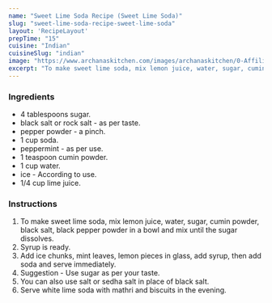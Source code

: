 ---
name: "Sweet Lime Soda Recipe (Sweet Lime Soda)"
slug: "sweet-lime-soda-recipe-sweet-lime-soda"
layout: 'RecipeLayout'
prepTime: "15"
cuisine: "Indian"
cuisineSlug: "indian"
image: "https://www.archanaskitchen.com/images/archanaskitchen/0-Affiliate-Articles/sweet_ime_soda.jpg"
excerpt: "To make sweet lime soda, mix lemon juice, water, sugar, cumin powder, black salt, black pepper powder in a bowl and mix until the sugar dissolves"
---

### Ingredients

- 4 tablespoons sugar.
-  black salt or rock salt - as per taste.
-  pepper powder - a pinch.
-  1 cup soda.
-  peppermint - as per use.
-  1 teaspoon cumin powder.
-  1 cup water.
-  ice - According to use.
-  1/4 cup lime juice.

### Instructions

1. To make sweet lime soda, mix lemon juice, water, sugar, cumin powder, black salt, black pepper powder in a bowl and mix until the sugar dissolves.
1. Syrup is ready.
1. Add ice chunks, mint leaves, lemon pieces in glass, add syrup, then add soda and serve immediately.
1. Suggestion - Use sugar as per your taste.
1. You can also use salt or sedha salt in place of black salt.
1. Serve white lime soda with mathri and biscuits in the evening.
